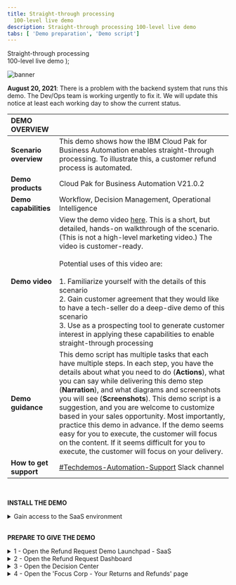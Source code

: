 ```yaml
---
title: Straight-through processing
  100-level live demo
description: Straight-through processing 100-level live demo
tabs: [ 'Demo preparation', 'Demo script']
---
```


  <span>
    Straight-through processing <br/> 100-level live demo
  </span> );

![banner](./images/BA_STP_100_Prep_GitHub_banner_8-3-21_short.jpg)
<span id="top"></span>

**August 20, 2021**: There is a problem with the backend system that runs this demo. The Dev/Ops team is working urgently to fix it. We will update this notice at least each working day to show the current status.

| DEMO OVERVIEW | |
| :--- | :--- |
| **Scenario overview** | This demo shows how the IBM Cloud Pak for Business Automation enables straight-through processing. To illustrate this, a customer refund process is automated. |
| **Demo products** | Cloud Pak for Business Automation V21.0.2 |
| **Demo capabilities** | Workflow, Decision Management, Operational Intelligence |
| **Demo video** | View the demo video <a href="https://ibm.ent.box.com/s/4yskrkefl1ssjxjmxx3kln87z5on4thx" target="_blank" rel="noreferrer">here</a>. This is a short, but detailed, hands-on walkthrough of the scenario. (This is not a high-level marketing video.) The video is customer-ready.<br/><br/>Potential uses of this video are:<br/><br/>1. Familiarize yourself with the details of this scenario <br/>2. Gain customer agreement that they would like to have a tech-seller do a deep-dive demo of this scenario <br/>3. Use as a prospecting tool to generate customer interest in applying these capabilities to enable straight-through processing |
| **Demo guidance** | This demo script has multiple tasks that each have multiple steps. In each step, you have the details about what you need to do (**Actions**), what you can say while delivering this demo step (**Narration**), and what diagrams and screenshots you will see (**Screenshots**). This demo script is a suggestion, and you are welcome to customize based in your sales opportunity. Most importantly, practice this demo in advance. If the demo seems easy for you to execute, the customer will focus on the content. If it seems difficult for you to execute, the customer will focus on your delivery. |
| **How to get support** | <a href="https://ibm.enterprise.slack.com/app_redirect?channel=techdemos-automation-support" target="_blank" rel="noreferrer">#Techdemos-Automation-Support</a> Slack channel |

<br/>

**INSTALL THE DEMO**

<details>

<summary>Gain access to the SaaS environment</summary>
<br/>

This demo runs on the Cloud Pak for Business Automation as a Service demo environment. If you are a seller or technical seller needing access to an environment, please locate and contact your local market admin directly using in the list <a href="./business-automation-nextgen-tenants.pdf" target="_blank" rel="noreferrer">here</a>. <br/> <br/>
Once your environment is ready, continue to the next steps below.

</details>

<br/>

**PREPARE TO GIVE THE DEMO**

<details>

<summary>1 - Open the Refund Request Demo Launchpad - SaaS</summary>
<br/>

Follow these steps for the **SaaS** environment. The Refund Request Demo Launchpad is used to open all the user interfaces used in the demo.<br/><br/>

| **1.1** | **IBM Cloud Pak for Business Automation as a Service** |
| :--- | :--- |
| **Actions** | Access your IBM Cloud Pak for Business Automation as a Service tenant [here](https://www.automationcloud.ibm.com/)<br/><br/>Enter your email address<br/><br/>Steps a, b, and c are typically for **technical sellers only**, but they may be required depending on your default settings. Some users are set up to the development environment.<br/><br/>If this happens to you, follow these steps to get to the production/runtime environment: <br/>a. Click on the dropdown menu in the top left corner of the screen.<br/>b. Click **Deployment** on the left-hand side, and click **Production** to switch to that environment.<br/>c. On the left-hand side, click **Run**. |
| **Screenshots** | <br/> ![1.1](./images/Stu_1.1_600.png) <br/><br/> ![1.1.1](./images/Stu_1.1.1_600.png) <br/><br/> ![1.1.2](./images/Stu_1.1.2_600.png) <br/><br/> ![1.1.3](./images/Stu_1.1.3_600.png) |

| **1.2** | **Business Automation Apps** |
| :--- | :--- |
| **Action** | Click **Business Automation Apps** |
| **Screenshot** | <br/> ![1.2](./images/Stu_1.2_600.png) |

| **1.3** | **Refund Request tile** |
| :--- | :--- |
| **Action** | Click on the **Refund Request** tile |
| **Screenshot** | <br/> ![1.3](./images/Stu_1.3_600.png) |

| **1.4** | **Demo launchpad** |
| :--- | :--- |
| **Action** | The demo launchpad should now appear |
| **Screenshot** | <br/> ![Final screen](./images/Stu_1.4_600.png) |

<br/>

**[Go to top](#top)**

</details>

<details>

<summary>2 - Open the Refund Request Dashboard</summary>
<br/>

Open the **Refund Request Dashboard** in a new tab.<br/><br/>

| **2.1** | **Demo Launcher** |
| :--- | :--- |
| **Actions** | Go to the **Demo Launcher**, and click on the **Business Analyst** |
| **Screenshot** | <br/> ![2.1](./images/Stu_2.1_600.png) |

| **2.2** | **BAI Dashboards page** |
| :--- | :--- |
| **Action** | From the **BAI Dashboards** page, click on the **Refund Request (RR) Week1** dashboard |
| **Screenshot** | <br/> ![2.2](./images/Stu_2.2_600.png) |

| **2.3** | **Refund Request (RR) - Week 1 dashboard** |
| :--- | :--- |
| **Action** | The **Refund Request (RR) - Week 1** dashboard will open |
| **Screenshot** | <br/> ![Final screen](./images/Stu_2.3_600.png) |

<br/>

**[Go to top](#top)**

</details>

<details>

<summary>3 - Open the Decision Center</summary>
<br/>

Open **Decision Center** in a new tab<br/><br/>

| **3.1** | **Demo Launcher** |
| :--- | :--- |
| **Actions** | Go to the **Demo Launcher** and click on the **Rules Manager** |
| **Screenshot** | <br/> ![3.1](./images/Stu_3.1_600.png) |

| **3.2 - Decision Center** |   |
| :--- | :--- |
| **Action** | **Decision Center** will open in a new tab |
| **Screenshot** | <br/> Final screen <br/> ![Final screen](./images/Stu_3.2__600.png) |

<br/>

**[Go to top](#top)**

</details>

<details>

<summary>4 - Open the 'Focus Corp - Your Returns and Refunds' page</summary>
<br/>

Open the **Focus Corp - Your Returns and Refunds** page in a new tab. This is where you will show submitting the refund requests.<br/><br/>

| **4.1** | **Demo Launcher** |
| :--- | :--- |
| **Action** | Go to the **Demo Launcher**, and click on the **Customer** |
| **Screenshot** | <br/> ![4.1](./images/Stu_4.1_600.png) |

| **4.2** | **Focus Corp - Your Returns and Refunds page** |
| :--- | :--- |
| **Action** | Open the **Focus Corp - Your Returns and Refunds** page |
| **Screenshot** | <br/> ![Final screen](./images/Stu_4.2_600.png) |

<br/>

**[Go to top](#top)**

</details>
